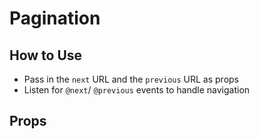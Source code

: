 
# Pagination

<Canvas of={Primary} />

## How to Use

- Pass in the `next` URL and the `previous` URL as props
- Listen for `@next`/ `@previous` events to handle navigation

## Props

<ArgTypes story={PRIMARY_STORY} />
